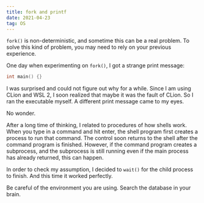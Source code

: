 ```yaml
---
title: fork and printf
date: 2021-04-23
tag: OS
---
```


`fork()` is non-deterministic, and sometime this can be a real problem. To solve this kind of problem, you may need to rely on your previous experience.

One day when experimenting on `fork()`, I got a strange print message:

```c
int main() {}
```

I was surprised and could not figure out why for a while. Since I am using CLion and WSL 2, I soon realized that maybe it was the fault of CLion. So I ran the executable myself. A different print message came to my eyes.

No wonder.

After a long time of thinking, I related to procedures of how shells work. When you type in a command and hit enter, the shell program first creates a process to run that command. The control soon returns to the shell after the command program is finished. However, if the command program creates a subprocess, and the subprocess is still running even if the main process has already returned, this can happen.

In order to check my assumption, I decided to `wait()` for the child process to finish. And this time it worked perfectly.

Be careful of the environment you are using. Search the database in your brain.
